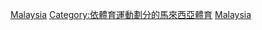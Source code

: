 {{Commons cat|Association football in Malaysia}}

[[Category:亚洲各国足球|Malaysia]]
[[Category:依體育運動劃分的馬來西亞體育|Category:依體育運動劃分的馬來西亞體育]]
[[Category:東南亞足球|Malaysia]]